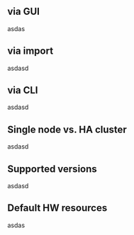 ## via GUI
asdas

## via import
asdasd

## via CLI
asdasd

## Single node vs. HA cluster
asdasd

## Supported versions
asdasd

## Default HW resources
asdas
